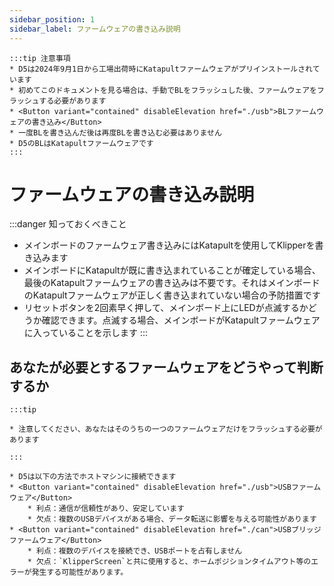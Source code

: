 ```yaml
---
sidebar_position: 1
sidebar_label: ファームウェアの書き込み説明
---
```







    :::tip 注意事項
    * D5は2024年9月1日から工場出荷時にKatapultファームウェアがプリインストールされています
    * 初めてこのドキュメントを見る場合は、手動でBLをフラッシュした後、ファームウェアをフラッシュする必要があります 
    * <Button variant="contained" disableElevation href="./usb">BLファームウェアの書き込み</Button>
    * 一度BLを書き込んだ後は再度BLを書き込む必要はありません
    * D5のBLはKatapultファームウェアです
    :::


# ファームウェアの書き込み説明

:::danger 知っておくべきこと
* メインボードのファームウェア書き込みにはKatapultを使用してKlipperを書き込みます
* メインボードにKatapultが既に書き込まれていることが確定している場合、最後のKatapultファームウェアの書き込みは不要です。それはメインボードのKatapultファームウェアが正しく書き込まれていない場合の予防措置です
* リセットボタンを2回素早く押して、メインボード上にLEDが点滅するかどうか確認できます。点滅する場合、メインボードがKatapultファームウェアに入っていることを示します
:::

## あなたが必要とするファームウェアをどうやって判断するか

    :::tip

    * 注意してください、あなたはそのうちの一つのファームウェアだけをフラッシュする必要があります

    :::
    
    * D5は以下の方法でホストマシンに接続できます
    * <Button variant="contained" disableElevation href="./usb">USBファームウェア</Button>
        * 利点：通信が信頼性があり、安定しています
        * 欠点：複数のUSBデバイスがある場合、データ転送に影響を与える可能性があります
    * <Button variant="contained" disableElevation href="./can">USBブリッジファームウェア</Button>
        * 利点：複数のデバイスを接続でき、USBポートを占有しません
        * 欠点：`KlipperScreen`と共に使用すると、ホームポジションタイムアウト等のエラーが発生する可能性があります。

